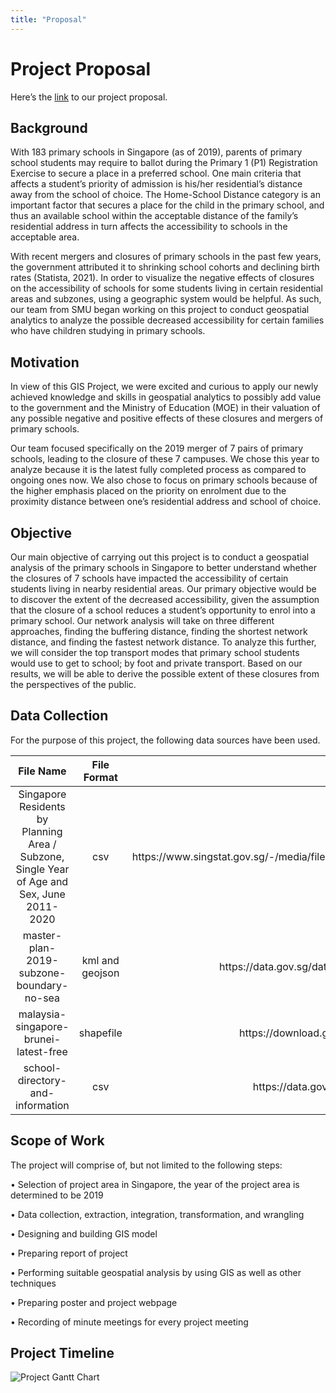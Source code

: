 ```yaml
---
title: "Proposal"
---
```


# Project Proposal

Here's the [link](https://docs.google.com/document/d/1l8eFumflQ1cb8HYLWka9ujbsxcPFMzgQ/edit?usp=sharing&ouid=115568116821271386627&rtpof=true&sd=true) to our project proposal.

## **Background**

With 183 primary schools in Singapore (as of 2019), parents of primary school students may require to ballot during the Primary 1 (P1) Registration Exercise to secure a place in a preferred school. One main criteria that affects a student's priority of admission is his/her residential's distance away from the school of choice. The Home-School Distance category is an important factor that secures a place for the child in the primary school, and thus an available school within the acceptable distance of the family's residential address in turn affects the accessibility to schools in the acceptable area.

With recent mergers and closures of primary schools in the past few years, the government attributed it to shrinking school cohorts and declining birth rates (Statista, 2021). In order to visualize the negative effects of closures on the accessibility of schools for some students living in certain residential areas and subzones, using a geographic system would be helpful. As such, our team from SMU began working on this project to conduct geospatial analytics to analyze the possible decreased accessibility for certain families who have children studying in primary schools.

## **Motivation**

In view of this GIS Project, we were excited and curious to apply our newly achieved knowledge and skills in geospatial analytics to possibly add value to the government and the Ministry of Education (MOE) in their valuation of any possible negative and positive effects of these closures and mergers of primary schools.

Our team focused specifically on the 2019 merger of 7 pairs of primary schools, leading to the closure of these 7 campuses. We chose this year to analyze because it is the latest fully completed process as compared to ongoing ones now. We also chose to focus on primary schools because of the higher emphasis placed on the priority on enrolment due to the proximity distance between one's residential address and school of choice.

## Objective

Our main objective of carrying out this project is to conduct a geospatial analysis of the primary schools in Singapore to better understand whether the closures of 7 schools have impacted the accessibility of certain students living in nearby residential areas. Our primary objective would be to discover the extent of the decreased accessibility, given the assumption that the closure of a school reduces a student's opportunity to enrol into a primary school. Our network analysis will take on three different approaches, finding the buffering distance, finding the shortest network distance, and finding the fastest network distance. To analyze this further, we will consider the top transport modes that primary school students would use to get to school; by foot and private transport. Based on our results, we will be able to derive the possible extent of these closures from the perspectives of the public.

## Data Collection

For the purpose of this project, the following data sources have been used.

|                                         File Name                                          |   File Format   |                                              Link to Data Source                                               |
|:---------------------------:|:------------:|:---------------------------:|
| Singapore Residents by Planning Area / Subzone, Single Year of Age and Sex, June 2011-2020 |       csv       | https://www.singstat.gov.sg/-/media/files/find_data/population/statistical_tables/respopagesex2011to2020.ashx  |
|                          master-plan-2019-subzone-boundary-no-sea                          | kml and geojson |                      https://data.gov.sg/dataset/master-plan-2019-subzone-boundary-no-sea                      |
|                           malaysia-singapore-brunei-latest-free                            |    shapefile    |                       https://download.geofabrik.de/asia/malaysia-singapore-brunei.html                        |
|                              school-directory-and-information                              |       csv       |                          https://data.gov.sg/dataset/school-directory-and-information                          |

## Scope of Work

The project will comprise of, but not limited to the following steps:

•	Selection of project area in Singapore, the year of the project area is determined to be 2019

•	Data collection, extraction, integration, transformation, and wrangling

•	Designing and building GIS model

•	Preparing report of project

•	Performing suitable geospatial analysis by using GIS as well as other techniques

•	Preparing poster and project webpage

•	Recording of minute meetings for every project meeting

## Project Timeline

![](images/GIS_T8_Project_Gantt_Chart1024_1.png){alt="Project Gantt Chart" fig-alt="Project Gantt Chart" fig-align="center"}
